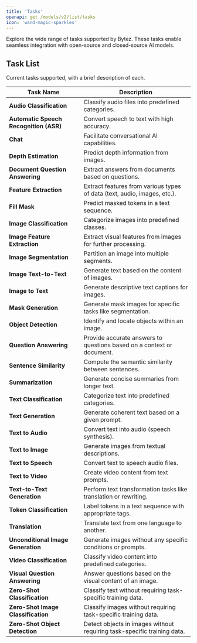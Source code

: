 ```yaml
---
title: 'Tasks'
openapi: get /models/v2/list/tasks
icon: 'wand-magic-sparkles'
---
```


Explore the wide range of tasks supported by Bytez. These tasks enable seamless integration with open-source and closed-source AI models.

## Task List

Current tasks supported, with a brief description of each.

| **Task Name**                           | **Description**                                                             |
|-----------------------------------------|-----------------------------------------------------------------------------|
| **Audio Classification**                | Classify audio files into predefined categories.                            |
| **Automatic Speech Recognition (ASR)**  | Convert speech to text with high accuracy.                                  |
| **Chat**                                | Facilitate conversational AI capabilities.                                  |
| **Depth Estimation**                    | Predict depth information from images.                                      |
| **Document Question Answering**         | Extract answers from documents based on questions.                          |
| **Feature Extraction**                  | Extract features from various types of data (text, audio, images, etc.).    |
| **Fill Mask**                           | Predict masked tokens in a text sequence.                                   |
| **Image Classification**                | Categorize images into predefined classes.                                  |
| **Image Feature Extraction**            | Extract visual features from images for further processing.                 |
| **Image Segmentation**                  | Partition an image into multiple segments.                                  |
| **Image Text-to-Text**                  | Generate text based on the content of images.                               |
| **Image to Text**                       | Generate descriptive text captions for images.                              |
| **Mask Generation**                     | Generate mask images for specific tasks like segmentation.                  |
| **Object Detection**                    | Identify and locate objects within an image.                                |
| **Question Answering**                  | Provide accurate answers to questions based on a context or document.       |
| **Sentence Similarity**                 | Compute the semantic similarity between sentences.                          |
| **Summarization**                       | Generate concise summaries from longer text.                                |
| **Text Classification**                 | Categorize text into predefined categories.                                 |
| **Text Generation**                     | Generate coherent text based on a given prompt.                             |
| **Text to Audio**                       | Convert text into audio (speech synthesis).                                 |
| **Text to Image**                       | Generate images from textual descriptions.                                  |
| **Text to Speech**                      | Convert text to speech audio files.                                         |
| **Text to Video**                       | Create video content from text prompts.                                     |
| **Text-to-Text Generation**             | Perform text transformation tasks like translation or rewriting.            |
| **Token Classification**                | Label tokens in a text sequence with appropriate tags.                      |
| **Translation**                         | Translate text from one language to another.                                |
| **Unconditional Image Generation**      | Generate images without any specific conditions or prompts.                 |
| **Video Classification**                | Classify video content into predefined categories.                          |
| **Visual Question Answering**           | Answer questions based on the visual content of an image.                   |
| **Zero-Shot Classification**            | Classify text without requiring task-specific training data.                |
| **Zero-Shot Image Classification**      | Classify images without requiring task-specific training data.              |
| **Zero-Shot Object Detection**          | Detect objects in images without requiring task-specific training data.     |
